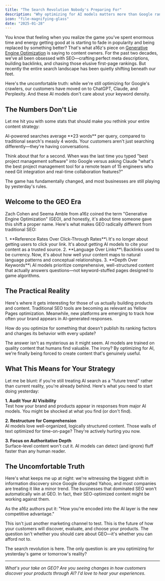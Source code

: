 ---
title: "The Search Revolution Nobody's Preparing For"
description: "Why optimizing for AI models matters more than Google rankings"
icon: "file-magnifying-glass"
date: "2025-01-28"
---


You know that feeling when you realize the game you've spent enormous time and energy getting good at is starting to fade in popularity and being replaced by something better? That's what a16z's piece on [Generative Engine Optimization](https://a16z.com/geo-over-seo/) is saying to content owners. For the past two decades, we've all been obsessed with SEO—crafting perfect meta descriptions, building backlinks, and chasing those elusive first-page rankings. But recently the entire search landscape has been quietly shifting beneath our feet.

Here's the uncomfortable truth: while we're still optimizing for Google's crawlers, our customers have moved on to ChatGPT, Claude, and Perplexity. And these AI models don't care about your keyword density.

## The Numbers Don't Lie

Let me hit you with some stats that should make you rethink your entire content strategy:

<info>
  AI-powered searches average **23 words** per query, compared to traditional
  search's measly 4 words. Your customers aren't just searching
  differently—they're having conversations.
</info>

Think about that for a second. When was the last time you typed "best project management software" into Google versus asking Claude "what's the best project management tool for a remote team of 15 engineers who need Git integration and real-time collaboration features?"

The game has fundamentally changed, and most businesses are still playing by yesterday's rules.

## Welcome to the GEO Era

Zach Cohen and Seema Amble from a16z coined the term "Generative Engine Optimization" (GEO), and honestly, it's about time someone gave this shift a proper name. Here's what makes GEO radically different from traditional SEO:

<Steps>
  1. **Reference Rates Over Click-Through Rates**\ It's no longer about getting
  users to click your link. It's about getting AI models to cite your content as
  a trusted source. 2. **Language Over Links**\ Backlinks used to be currency.
  Now, it's about how well your content maps to natural language patterns and
  conceptual relationships. 3. **Depth Over Keywords**\ AI models prioritize
  comprehensive, well-structured content that actually answers questions—not
  keyword-stuffed pages designed to game algorithms.
</Steps>

## The Practical Reality

Here's where it gets interesting for those of us actually building products and content. Traditional SEO tools are becoming as relevant as Yellow Pages optimization. Meanwhile, new platforms are emerging to track how often your brand appears in AI-generated responses.

<Card title="The Million Dollar Question" icon="circle-question">
  How do you optimize for something that doesn't publish its ranking factors and
  changes its behavior with every update?
</Card>

The answer isn't as mysterious as it might seem. AI models are trained on quality content that humans find valuable. The irony? By optimizing for AI, we're finally being forced to create content that's genuinely useful.

## What This Means for Your Strategy

Let me be blunt: if you're still treating AI search as a "future trend" rather than current reality, you're already behind. Here's what you need to start doing yesterday:

**1. Audit Your AI Visibility**\
Test how your brand and products appear in responses from major AI models. You might be shocked at what you find (or don't find).

**2. Restructure for Comprehension**\
AI models love well-organized, logically structured content. Those walls of text optimized for time-on-page? They're actively hurting you now.

**3. Focus on Authoritative Depth**\
Surface-level content won't cut it. AI models can detect (and ignore) fluff faster than any human reader.

## The Uncomfortable Truth

Here's what keeps me up at night: we're witnessing the biggest shift in information discovery since Google disrupted Yahoo, and most companies are treating it like a minor trend. The businesses that dominated SEO won't automatically win at GEO. In fact, their SEO-optimized content might be working against them.

<warning>
  As the a16z authors put it: "How you're encoded into the AI layer is the new
  competitive advantage."
</warning>

This isn't just another marketing channel to test. This is the future of how your customers will discover, evaluate, and choose your products. The question isn't whether you should care about GEO—it's whether you can afford not to.

The search revolution is here. The only question is: are you optimizing for yesterday's game or tomorrow's reality?

---

_What's your take on GEO? Are you seeing changes in how customers discover your products through AI? I'd love to hear your experiences._
